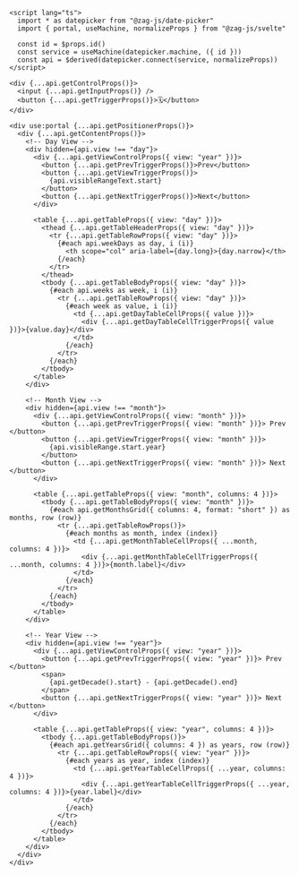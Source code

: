 ```svelte
<script lang="ts">
  import * as datepicker from "@zag-js/date-picker"
  import { portal, useMachine, normalizeProps } from "@zag-js/svelte"

  const id = $props.id()
  const service = useMachine(datepicker.machine, ({ id }))
  const api = $derived(datepicker.connect(service, normalizeProps))
</script>

<div {...api.getControlProps()}>
  <input {...api.getInputProps()} />
  <button {...api.getTriggerProps()}>🗓</button>
</div>

<div use:portal {...api.getPositionerProps()}>
  <div {...api.getContentProps()}>
    <!-- Day View -->
    <div hidden={api.view !== "day"}>
      <div {...api.getViewControlProps({ view: "year" })}>
        <button {...api.getPrevTriggerProps()}>Prev</button>
        <button {...api.getViewTriggerProps()}>
          {api.visibleRangeText.start}
        </button>
        <button {...api.getNextTriggerProps()}>Next</button>
      </div>

      <table {...api.getTableProps({ view: "day" })}>
        <thead {...api.getTableHeaderProps({ view: "day" })}>
          <tr {...api.getTableRowProps({ view: "day" })}>
            {#each api.weekDays as day, i (i)}
              <th scope="col" aria-label={day.long}>{day.narrow}</th>
            {/each}
          </tr>
        </thead>
        <tbody {...api.getTableBodyProps({ view: "day" })}>
          {#each api.weeks as week, i (i)}
            <tr {...api.getTableRowProps({ view: "day" })}>
              {#each week as value, i (i)}
                <td {...api.getDayTableCellProps({ value })}>
                  <div {...api.getDayTableCellTriggerProps({ value })}>{value.day}</div>
                </td>
              {/each}
            </tr>
          {/each}
        </tbody>
      </table>
    </div>

    <!-- Month View -->
    <div hidden={api.view !== "month"}>
      <div {...api.getViewControlProps({ view: "month" })}>
        <button {...api.getPrevTriggerProps({ view: "month" })}> Prev </button>
        <button {...api.getViewTriggerProps({ view: "month" })}>
          {api.visibleRange.start.year}
        </button>
        <button {...api.getNextTriggerProps({ view: "month" })}> Next </button>
      </div>

      <table {...api.getTableProps({ view: "month", columns: 4 })}>
        <tbody {...api.getTableBodyProps({ view: "month" })}>
          {#each api.getMonthsGrid({ columns: 4, format: "short" }) as months, row (row)}
            <tr {...api.getTableRowProps()}>
              {#each months as month, index (index)}
                <td {...api.getMonthTableCellProps({ ...month, columns: 4 })}>
                  <div {...api.getMonthTableCellTriggerProps({ ...month, columns: 4 })}>{month.label}</div>
                </td>
              {/each}
            </tr>
          {/each}
        </tbody>
      </table>
    </div>

    <!-- Year View -->
    <div hidden={api.view !== "year"}>
      <div {...api.getViewControlProps({ view: "year" })}>
        <button {...api.getPrevTriggerProps({ view: "year" })}> Prev </button>
        <span>
          {api.getDecade().start} - {api.getDecade().end}
        </span>
        <button {...api.getNextTriggerProps({ view: "year" })}> Next </button>
      </div>

      <table {...api.getTableProps({ view: "year", columns: 4 })}>
        <tbody {...api.getTableBodyProps()}>
          {#each api.getYearsGrid({ columns: 4 }) as years, row (row)}
            <tr {...api.getTableRowProps({ view: "year" })}>
              {#each years as year, index (index)}
                <td {...api.getYearTableCellProps({ ...year, columns: 4 })}>
                  <div {...api.getYearTableCellTriggerProps({ ...year, columns: 4 })}>{year.label}</div>
                </td>
              {/each}
            </tr>
          {/each}
        </tbody>
      </table>
    </div>
  </div>
</div>
```
